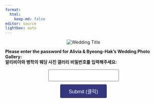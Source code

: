 ```yaml
---
format:
  html:
    keep-md: false
editor: source
lightbox: auto
---
```




<div id="passwordPrompt">
  <p align="center">
    <img src="wedding_title3.png" style="max-width: 66%; height: auto;" alt="Wedding Title">
  </p>
  <h4 style="margin: 0; line-height: 1.2;">Please enter the password for Alivia & Byeong-Hak's Wedding Photo Gallery:</h4>
  <h4 style="margin: 0; line-height: 1.2;">알리비아와 병학의 웨딩 사진 갤러리 비밀번호를 입력해주세요:</h4>
  
  <div style="display:block; margin:15px;"></div>

  <div style="text-align: center;">
  <form onsubmit="checkPassword(event)" style="display: inline-block;">
    <input type="password" id="password" style="padding: 8px; font-size: 1rem;">
      <div style="display:block; margin:10px;"></div>
    <button type="submit"
        style="
          padding: 10px 16px;
          font-size: 1rem;
          width: 100%;
          max-width: 150px;
          box-sizing: border-box;
          background-color: #34377d;
          color: white;
          border: none;
          border-radius: 4px;
        ">
  Submit (클릭)
</button>
  </form>
  </div>
</div>



<div id="protectedContent" style="display:none;">
  <p align="center">
    <img src="wedding_title3.png" style="max-width: 66%; height: auto;" alt="Wedding Title">
  </p>
  
  <h3 style="margin: 0; line-height: 1.2;">Welcome to Alivia & Byeong-Hak's Wedding Photo Gallery!</h3>
  <h3 style="margin: 0; line-height: 1.2;">알리비아와 병학의 웨딩 사진 갤러리에 오신 것을 환영합니다!</h3>

  <div style="display:block; margin:15px;"></div>

  <p><a href="https://bcdanl.github.io/acbcweddingphoto" tabindex="-1" id="galleryLink">Click here! (여기를  클릭하세요!)</a></p>
</div>



<script>
function checkPassword(event) {
    event.preventDefault(); // Prevent form reload
    const correctPassword = "acbc25";
    const inputPassword = document.getElementById("password").value;

    if (inputPassword === correctPassword) {
        document.getElementById("protectedContent").style.display = "block";
        document.getElementById("passwordPrompt").style.display = "none";
        // Enable tab focus for protected content now
        document.getElementById("galleryLink").removeAttribute("tabindex");
    } else {
        alert("Incorrect password. Please try again. (비밀번호가 틀렸습니다. 다시 시도해 주세요.)");
    }
}
</script>

